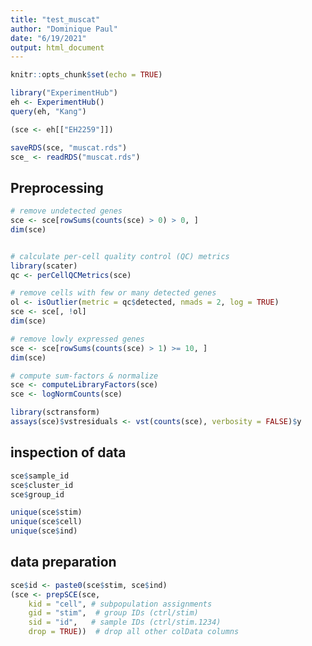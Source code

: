 ```yaml
---
title: "test_muscat"
author: "Dominique Paul"
date: "6/19/2021"
output: html_document
---
```


```r
knitr::opts_chunk$set(echo = TRUE)

library("ExperimentHub")
eh <- ExperimentHub()
query(eh, "Kang")

(sce <- eh[["EH2259"]])

saveRDS(sce, "muscat.rds")
sce_ <- readRDS("muscat.rds")
```

## Preprocessing

```r
# remove undetected genes
sce <- sce[rowSums(counts(sce) > 0) > 0, ]
dim(sce)


# calculate per-cell quality control (QC) metrics
library(scater)
qc <- perCellQCMetrics(sce)

# remove cells with few or many detected genes
ol <- isOutlier(metric = qc$detected, nmads = 2, log = TRUE)
sce <- sce[, !ol]
dim(sce)

# remove lowly expressed genes
sce <- sce[rowSums(counts(sce) > 1) >= 10, ]
dim(sce)

# compute sum-factors & normalize
sce <- computeLibraryFactors(sce)
sce <- logNormCounts(sce)

library(sctransform)
assays(sce)$vstresiduals <- vst(counts(sce), verbosity = FALSE)$y
```
## inspection of data
```r

sce$sample_id
sce$cluster_id
sce$group_id

unique(sce$stim)
unique(sce$cell)
unique(sce$ind)

```

## data preparation
```r
sce$id <- paste0(sce$stim, sce$ind)
(sce <- prepSCE(sce, 
    kid = "cell", # subpopulation assignments
    gid = "stim",  # group IDs (ctrl/stim)
    sid = "id",   # sample IDs (ctrl/stim.1234)
    drop = TRUE))  # drop all other colData columns

```